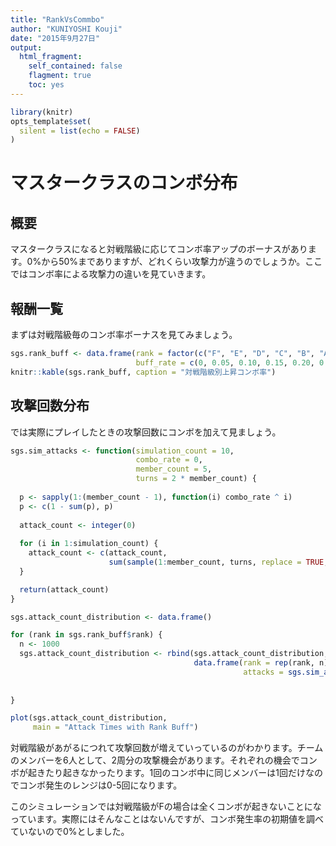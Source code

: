 ```yaml
---
title: "RankVsCommbo"
author: "KUNIYOSHI Kouji"
date: "2015年9月27日"
output: 
  html_fragment: 
    self_contained: false
    flagment: true
    toc: yes
---
```


``` r
library(knitr)
opts_template$set(
  silent = list(echo = FALSE)
)
```

マスタークラスのコンボ分布
==========================

概要
----

マスタークラスになると対戦階級に応じてコンボ率アップのボーナスがあります。0%から50%までありますが、どれくらい攻撃力が違うのでしょうか。ここではコンボ率による攻撃力の違いを見ていきます。

報酬一覧
--------

まずは対戦階級毎のコンボ率ボーナスを見てみましょう。

``` r
sgs.rank_buff <- data.frame(rank = factor(c("F", "E", "D", "C", "B", "A", "S", "SS", "SSS", "Ultimate!"), ordered = TRUE),
                            buff_rate = c(0, 0.05, 0.10, 0.15, 0.20, 0.25, 0.30, 0.40, 0.45, 0.50))
knitr::kable(sgs.rank_buff, caption = "対戦階級別上昇コンボ率")
```

攻撃回数分布
------------

では実際にプレイしたときの攻撃回数にコンボを加えて見ましょう。

``` r
sgs.sim_attacks <- function(simulation_count = 10,
                            combo_rate = 0,
                            member_count = 5,
                            turns = 2 * member_count) {
  
  p <- sapply(1:(member_count - 1), function(i) combo_rate ^ i)
  p <- c(1 - sum(p), p)
  
  attack_count <- integer(0)
  
  for (i in 1:simulation_count) {
    attack_count <- c(attack_count,
                      sum(sample(1:member_count, turns, replace = TRUE, prob = p)))
  }

  return(attack_count)
}

sgs.attack_count_distribution <- data.frame()

for (rank in sgs.rank_buff$rank) {
  n <- 1000
  sgs.attack_count_distribution <- rbind(sgs.attack_count_distribution,
                                         data.frame(rank = rep(rank, n),
                                                    attacks = sgs.sim_attacks(simulation_count = n,
                                                                              combo_rate = sgs.rank_buff$buff_rate[sgs.rank_buff$rank == rank],
                                                                              member_count = 6)))
}

plot(sgs.attack_count_distribution,
     main = "Attack Times with Rank Buff")
```

対戦階級があがるにつれて攻撃回数が増えていっているのがわかります。チームのメンバーを6人として、2周分の攻撃機会があります。それぞれの機会でコンボが起きたり起きなかったります。1回のコンボ中に同じメンバーは1回だけなのでコンボ発生のレンジは0-5回になります。

このシミュレーションでは対戦階級がFの場合は全くコンボが起きないことになっています。実際にはそんなことはないんですが、コンボ発生率の初期値を調べていないので0%としました。

